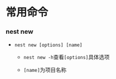 # 常用命令

### nest new

- `nest new [options] [name]`

  - `nest new -h`查看`[options]`具体选项

  - `[name]`为项目名称
